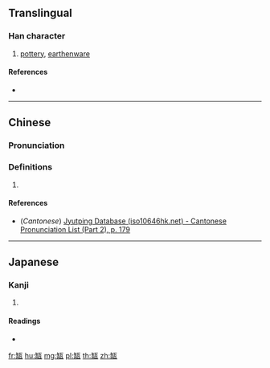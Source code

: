 {{character info/new}}
==Translingual==

===Han character===
{{Han char|rn=121|rad=缶|as=05|sn=11|four=|canj=OUMVN|ids=⿰缶瓦}}

# [[pottery]], [[earthenware]]

====References====
* {{Han ref|kx=0945.050|dkj=28130|dj=1385.190|hdz=52935.100|uh=7F3B|ud=32571}}

----

==Chinese==
{{zh-forms}}

===Pronunciation===
{{zh-pron
|m=fǒu
|c=fau2
|mc=y
|oc=y
|ma=
|cat=n
}}

===Definitions===
{{zh-hanzi}}

# {{rfdef|lang=zh}}

====References====
* (''Cantonese'') [http://www.iso10646hk.net/jp/document/download.jsp Jyutping Database (iso10646hk.net) - Cantonese Pronunciation List (Part 2), p. 179]

----

==Japanese==

===Kanji===
{{ja-kanji|grade=|rs=缶05}}

# {{defn|lang=ja|sort=缶05}}

====Readings====
* {{ja-readings|on=[[ふ]] (fu), [[かん]] (kan)|kun=|nanori=}}

[[fr:缻]]
[[hu:缻]]
[[mg:缻]]
[[pl:缻]]
[[th:缻]]
[[zh:缻]]